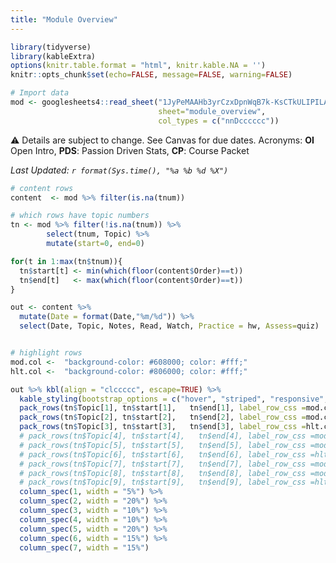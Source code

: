 ```yaml
---
title: "Module Overview"
---
```


```r
library(tidyverse)
library(kableExtra)
options(knitr.table.format = "html", knitr.kable.NA = '') 
knitr::opts_chunk$set(echo=FALSE, message=FALSE, warning=FALSE) 

# Import data
mod <- googlesheets4::read_sheet("1JyPeMAAHb3yrCzxDpnWqB7k-KsCTkULIPILAAsfai78", 
                                 sheet="module_overview", 
                                 col_types = c("nnDcccccc")) 
```

⚠️ Details are subject to change. See Canvas for due dates. 
Acronyms: **OI** Open Intro, **PDS**: Passion Driven Stats, **CP**: Course Packet

_Last Updated: `r format(Sys.time(), "%a %b %d %X")`_ 


```r
# content rows
content  <- mod %>% filter(is.na(tnum))

# which rows have topic numbers 
tn <- mod %>% filter(!is.na(tnum)) %>% 
        select(tnum, Topic) %>%
        mutate(start=0, end=0)

for(t in 1:max(tn$tnum)){
  tn$start[t] <- min(which(floor(content$Order)==t))
  tn$end[t]   <- max(which(floor(content$Order)==t))
}

out <- content %>%
  mutate(Date = format(Date,"%m/%d")) %>%
  select(Date, Topic, Notes, Read, Watch, Practice = hw, Assess=quiz) 


# highlight rows
mod.col <-  "background-color: #608000; color: #fff;"
hlt.col <-  "background-color: #806000; color: #fff;"
```

```r
out %>% kbl(align = "clccccc", escape=TRUE) %>%
  kable_styling(bootstrap_options = c("hover", "striped", "responsive", "bordered")) %>% 
  pack_rows(tn$Topic[1], tn$start[1],   tn$end[1], label_row_css =mod.col) %>% 
  pack_rows(tn$Topic[2], tn$start[2],   tn$end[2], label_row_css =mod.col) %>%
  pack_rows(tn$Topic[3], tn$start[3],   tn$end[3], label_row_css =hlt.col) %>%
  # pack_rows(tn$Topic[4], tn$start[4],   tn$end[4], label_row_css =mod.col) %>%
  # pack_rows(tn$Topic[5], tn$start[5],   tn$end[5], label_row_css =mod.col) %>%
  # pack_rows(tn$Topic[6], tn$start[6],   tn$end[6], label_row_css =hlt.col) %>%
  # pack_rows(tn$Topic[7], tn$start[7],   tn$end[7], label_row_css =mod.col) %>%
  # pack_rows(tn$Topic[8], tn$start[8],   tn$end[8], label_row_css =mod.col) %>%
  # pack_rows(tn$Topic[9], tn$start[9],   tn$end[9], label_row_css =hlt.col) %>%
  column_spec(1, width = "5%") %>% 
  column_spec(2, width = "20%") %>%
  column_spec(3, width = "10%") %>%
  column_spec(4, width = "10%") %>% 
  column_spec(5, width = "20%") %>%
  column_spec(6, width = "15%") %>%
  column_spec(7, width = "15%")
```



